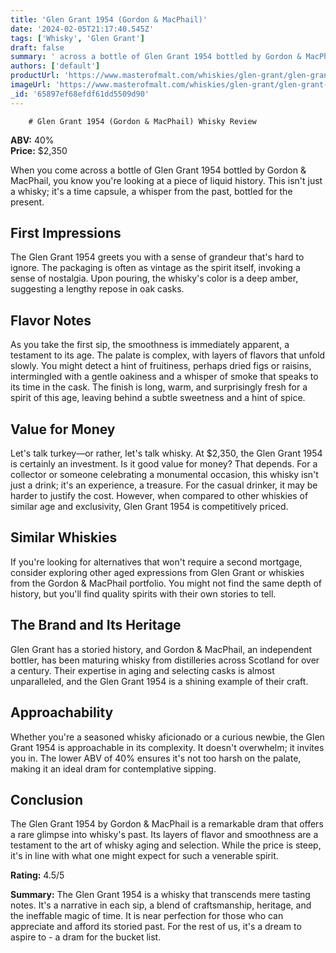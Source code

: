 ```yaml
---
title: 'Glen Grant 1954 (Gordon & MacPhail)'
date: '2024-02-05T21:17:40.545Z'
tags: ['Whisky', 'Glen Grant']
draft: false
summary: ' across a bottle of Glen Grant 1954 bottled by Gordon & MacPhail, you know you re looking at a piece of liquid history. This isn t...'
authors: ['default']
productUrl: 'https://www.masterofmalt.com/whiskies/glen-grant/glen-grant-1954-gordon-and-macphail-whisky/'
imageUrl: 'https://www.masterofmalt.com/whiskies/glen-grant/glen-grant-1954-gordon-and-macphail-whisky.jpg'
_id: '65897ef68efdf61dd5509d90'
---
```


        # Glen Grant 1954 (Gordon & MacPhail) Whisky Review

**ABV:** 40%  
**Price:** $2,350

When you come across a bottle of Glen Grant 1954 bottled by Gordon & MacPhail, you know you're looking at a piece of liquid history. This isn't just a whisky; it's a time capsule, a whisper from the past, bottled for the present.

## First Impressions

The Glen Grant 1954 greets you with a sense of grandeur that's hard to ignore. The packaging is often as vintage as the spirit itself, invoking a sense of nostalgia. Upon pouring, the whisky's color is a deep amber, suggesting a lengthy repose in oak casks.

## Flavor Notes

As you take the first sip, the smoothness is immediately apparent, a testament to its age. The palate is complex, with layers of flavors that unfold slowly. You might detect a hint of fruitiness, perhaps dried figs or raisins, intermingled with a gentle oakiness and a whisper of smoke that speaks to its time in the cask. The finish is long, warm, and surprisingly fresh for a spirit of this age, leaving behind a subtle sweetness and a hint of spice.

## Value for Money

Let's talk turkey—or rather, let's talk whisky. At $2,350, the Glen Grant 1954 is certainly an investment. Is it good value for money? That depends. For a collector or someone celebrating a monumental occasion, this whisky isn't just a drink; it's an experience, a treasure. For the casual drinker, it may be harder to justify the cost. However, when compared to other whiskies of similar age and exclusivity, Glen Grant 1954 is competitively priced.

## Similar Whiskies

If you're looking for alternatives that won't require a second mortgage, consider exploring other aged expressions from Glen Grant or whiskies from the Gordon & MacPhail portfolio. You might not find the same depth of history, but you'll find quality spirits with their own stories to tell.

## The Brand and Its Heritage

Glen Grant has a storied history, and Gordon & MacPhail, an independent bottler, has been maturing whisky from distilleries across Scotland for over a century. Their expertise in aging and selecting casks is almost unparalleled, and the Glen Grant 1954 is a shining example of their craft.

## Approachability

Whether you're a seasoned whisky aficionado or a curious newbie, the Glen Grant 1954 is approachable in its complexity. It doesn't overwhelm; it invites you in. The lower ABV of 40% ensures it's not too harsh on the palate, making it an ideal dram for contemplative sipping.

## Conclusion

The Glen Grant 1954 by Gordon & MacPhail is a remarkable dram that offers a rare glimpse into whisky's past. Its layers of flavor and smoothness are a testament to the art of whisky aging and selection. While the price is steep, it's in line with what one might expect for such a venerable spirit.

**Rating:** 4.5/5

**Summary:** The Glen Grant 1954 is a whisky that transcends mere tasting notes. It's a narrative in each sip, a blend of craftsmanship, heritage, and the ineffable magic of time. It is near perfection for those who can appreciate and afford its storied past. For the rest of us, it's a dream to aspire to - a dram for the bucket list.
